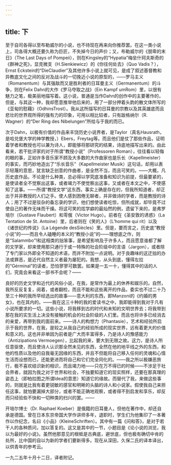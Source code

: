 ```yaml
---
---
---
```

title: 下
---



至于自司各得以至布勒威尔的小说，也不待现在再来向你推荐罢。在这一类小说上，司各得大概还要久称为巨匠，不失掉今日的声价；又，布勒威尔的《朋卑的末日》（The Last Days of Pompeii），则在Kingsley的“Hypatia”梅垒什珂夫斯奇的《群神之死》，显克微支（H.Sienkiewicz）的《你往何处去》（Quo Vadis？），Ernst Eckstein的“DieClaudier”及其他许多小说上就可见，是成了叙述基督教和异教底文化之间的反对及战斗的一切挽近小说的原型的，——罗马主义（Romanentum）与其强敌而又是胜利者的日耳曼主义（Germanentum）的斗争，则在Felix Dahn的大作《罗马夺取之战》（Ein Kampf umRom）里，以很有魅力之笔，极美丽地描写着。这小说，普通是当作Dahn的创作中的主要著作的，但是，与其这一种，我却愿意推举他后来的，用了一部分押着头韵的散文体所写的《亚甸的慰藉》（OdhinsTrost）。我从这所描写的日耳曼的宗教以及其英雄底而且悲壮的世界观所得的强有力的印象，可用以相比较者，只有跋格纳尔（R. Wagner）的“Der Ring des Nibelungen”所给与于我的而已。

次于Dahn，以极有价值的作品来丰饶历史小说界者，是Taylor（真名Hausrath，是哈兑堡大学的神学教授，）Ebers，Freytag等。而且他们是仗了那些作品，证明着学者和教授也可以兼为诗人，即能够将那研究的结果，诗底地描写出来的。由此看来，若干批评家的对于所谓“教授小说”（Professoren Roman），往往看以轻侮的眼的事，正如许多音乐家不顾及大多数的大作曲家也是乐长（Kapellmeister）的事实，而巧妙地造出了“乐长音乐”（Kapellmeister Musik）这句话，却用以表示轻蔑的意思，犹言缺乏创意的作曲者，是全然不当，而且可笑的。——大概，凡历史底作品，不论是什么种类，总必得以学究底准备和知识为前提，但最要紧的，是使读者全不觉察出这事，或者竭力不使觉察出这事，又或者在本文之中，不使感知了这事。——所谓“教授文学”这东西，事实上确是存在的，但我所知道者，却正出于并非教授的人们之手。使人感到困倦无聊者，并非做诗的学者，而是教授的诗人；用了不过是驳杂的备忘录的学识，他们想使读者吃惊，但所成就，却毕竟不过使自己的著作无味而干燥。将这可笑的炫学癖的最灿然的例，遗留下来的，是弗罗培尔（Gustave Flaubert）和雩俄（Victor Hugo）。前者在《圣安敦的诱惑》（La Tentation de St. Antoine）里，后者则在《笑的人》（L’homme qui rit）以及《诸世纪的传说》（La Légende desSiècles）里。但是，要而言之，历史底“教授小说”的——而且令人磕睡的本义的“教授小说”的——理想底之作，则是“Salammbo”!和这相类的拙笨事，是希望影响及于许多人，而且愿意谁都了解的文学家，却来使用那只通行于或一特殊的社会阶级中的言语（Jargon），或者除了专门家以外即全不知道的术语，而并不附加一点说明。对于良趣味的这迂拙的办法或罪恶，是近代自然主义者最为屡犯的。我想，从头到底，懂得左拉的“Gérminal”的读者，恐怕寥寥可数罢。如果是一五一十，懂得其中的话的人们，究竟会来看这一部书不会呢？——

良好的历史文学和近代的风俗小说，在我，是常作为最上的休养和娱乐的。自然，我所反反复复，阅着，或者翻检，而且不能和这些离开的作品，委实也不过二十乃至三十种的我所早经选出的故事——意大利的东西，即Manzoni的《约婚的男女》，也在其内的。——我在这三十种的我的爱读书之中，我即能得到我对于凡有小说所要求的一切。这些小说，将我移到古的时代和未知的文明世界去；将我带到那在我的实生活上决没有接触的机会的社会阶级的人们里。而且也将许多已经消去的亲爱，再带到我的面前来。——诗人的构想力（Phantasie），艺术和经验所启示于我的世界，在我，是较之从我自己的经验所成的现实世界，远有着更大的价值和意义的。这也并非单因为前者是广大而丰富得多，乃是诗人的豫感能力（Antizipations Vermoegen），比起我的来，要大到无限之故。这力，是诗人所任意驱使，而且使诗人认识那全然未见的东西，全然在他的地平线之外的东西，和他的性质以及他的自我毫无因缘的东西，并且不但能将自己移入任何的灵魂和心情生活而设想而已，还能更进而将自己和它们完全同化的。——我之所以极嫌恶旅行，极不喜欢结识新的相识，而且竭力地——只在万不得已的时候——不涉足于社会界者，就因为我之对于世界和社会，不独要知道它的现实照样，还要在那真理的姿态上（即柏拉图之所谓Idea的意思）知道它的缘故。而替代了我，来做这些事的，则就是比我有着更锐敏的感官和明晰的头脑的诗人和小说家。假使我自己来担任这事，就怕要漏掉大部分，或者不能正确地观察，或者得不到启发和享乐，却反而只经验些不快和一切种类的扫兴的罢。——

开培尔博士（Dr. Raphael Koeber）是俄籍的日耳曼人，但他在著作中，却还自承是德国。曾在日本东京帝国大学作讲师多年，退职时，学生们为他集印了一本著作以作纪念，名曰《小品》（KleineSchriften）。其中有一篇《问和答》，是对于若干人的各种质问，加以答复的。这又是其中的一节，小题目是《论小说的浏览，我以为最好的小说》。虽然他那意见的根柢是古典底，避世底，但也极有确切中肯的处所，比中国的自以为新的学者们要新得多。现在从深田，久保二氏的译本译出，以供青年的参考云。

一九二五年十月十二日，译者附记。